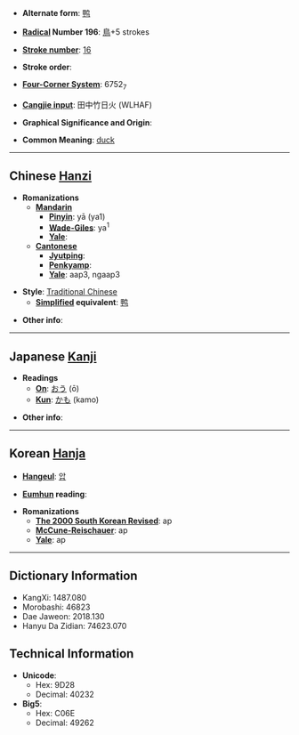 * '''Alternate form''': [[鸭]]

* '''[[Wiktionary:Chinese radical index| Radical]] Number 196''': [[Wiktionary:Chinese radical index 鳥|鳥]]+5 strokes

* '''[[Wiktionary:Chinese total strokes index|Stroke number]]''': [[Wiktionary:Chinese total strokes index 16|16]]

* '''Stroke order''': 

* '''[[Wiktionary:Chinese four corner index|Four-Corner System]]''': 6752<sub>7</sub>

* '''[[Wiktionary:Chinese Cangjie index|Cangjie input]]''': 田中竹日火 (WLHAF)

* '''Graphical Significance and Origin''': 

* '''Common Meaning''': [[duck]]

----

== Chinese [[Hanzi]] ==

* '''Romanizations'''
** '''[[Mandarin]]'''
*** '''[[Pinyin]]''': yā (ya1)
*** '''[[Wade-Giles]]''': ya<sup>1</sup>
*** '''[[Yale]]''': 
** '''[[Cantonese]]'''
*** '''[[Jyutping]]''':
*** '''[[Penkyamp]]''': 
*** '''[[Yale]]''': aap3, ngaap3

* '''Style''': [[Traditional Chinese]] 
** '''[[Simplified Chinese|Simplified]] equivalent''': [[鸭]]

* '''Other info''': 

----

== Japanese [[Kanji]] ==

* '''Readings'''
** '''[[On]]''': [[おう]] (ō)
** '''[[Kun]]''': [[かも]] (kamo)

* '''Other info''':  

----

== Korean [[Hanja]] ==

* '''[[Hangeul]]''': [[압]]

* '''[[Eumhun]] reading''': 

* '''Romanizations'''
** '''[[The 2000 South Korean Revised Romanization|The 2000 South Korean Revised]]''': ap
** '''[[McCune-Reischauer]]''': ap
** '''[[Yale]]''': ap

----

== Dictionary Information ==

* KangXi: 1487.080
* Morobashi: 46823
* Dae Jaweon: 2018.130
* Hanyu Da Zidian: 74623.070

== Technical Information ==

* '''Unicode''':
** Hex: 9D28
** Decimal: 40232
* '''Big5''':
** Hex: C06E
** Decimal: 49262